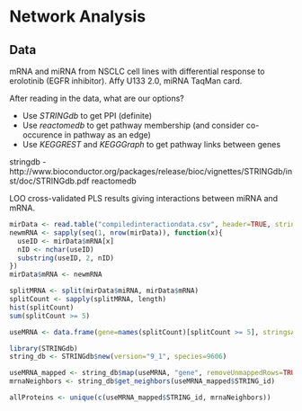 # Network Analysis

## Data

mRNA and miRNA from NSCLC cell lines with differential response to erolotinib (EGFR inhibitor). Affy U133 2.0, miRNA TaqMan card.

After reading in the data, what are our options?

* Use *STRINGdb* to get PPI (definite)
* Use *reactomedb* to get pathway membership (and consider co-occurence in pathway as an edge)
* Use *KEGGREST* and *KEGGGraph* to get pathway links between genes

stringdb - http://www.bioconductor.org/packages/release/bioc/vignettes/STRINGdb/inst/doc/STRINGdb.pdf
reactomedb

LOO cross-validated PLS results giving interactions between miRNA and mRNA.

```r
mirData <- read.table("compiledinteractiondata.csv", header=TRUE, stringsAsFactors=FALSE, sep=",")
newmRNA <- sapply(seq(1, nrow(mirData)), function(x){
  useID <- mirData$mRNA[x]
  nID <- nchar(useID)
  substring(useID, 2, nID)
})
mirData$mRNA <- newmRNA
```

```r
splitMRNA <- split(mirData$miRNA, mirData$mRNA)
splitCount <- sapply(splitMRNA, length)
hist(splitCount)
sum(splitCount >= 5)

useMRNA <- data.frame(gene=names(splitCount)[splitCount >= 5], stringsAsFactors=FALSE)
```


```r
library(STRINGdb)
string_db <- STRINGdb$new(version="9_1", species=9606)
```

```r
useMRNA_mapped <- string_db$map(useMRNA, "gene", removeUnmappedRows=TRUE)
mrnaNeighbors <- string_db$get_neighbors(useMRNA_mapped$STRING_id)

allProteins <- unique(c(useMRNA_mapped$STRING_id, mrnaNeighbors))
```
